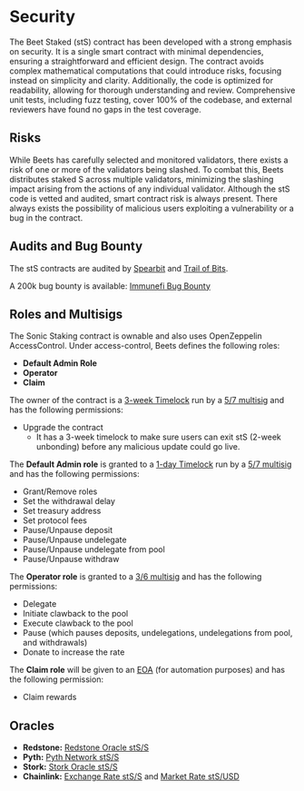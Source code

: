 # Security

The Beet Staked (stS) contract has been developed with a strong emphasis on security. It is a single smart contract with minimal dependencies, ensuring a straightforward and efficient design. The contract avoids complex mathematical computations that could introduce risks, focusing instead on simplicity and clarity. Additionally, the code is optimized for readability, allowing for thorough understanding and review. Comprehensive unit tests, including fuzz testing, cover 100% of the codebase, and external reviewers have found no gaps in the test coverage.

## Risks

While Beets has carefully selected and monitored validators, there exists a risk of one or more of the validators being slashed. To combat this, Beets distributes staked S across multiple validators, minimizing the slashing impact arising from the actions of any individual validator. Although the stS code is vetted and audited, smart contract risk is always present. There always exists the possibility of malicious users exploiting a vulnerability or a bug in the contract.

## Audits and Bug Bounty

The stS contracts are audited by [Spearbit](https://github.com/beethovenxfi/sonic-staking/blob/main/audits/report-cantinacode-sonic-1209.pdf) and [Trail of Bits](https://github.com/beethovenxfi/sonic-staking/blob/main/audits/2025-01-beethovenx-sonicstaking-securityreview.pdf).

A 200k bug bounty is available: [Immunefi Bug Bounty](https://immunefi.com/bug-bounty/beets/information/)

## Roles and Multisigs

The Sonic Staking contract is ownable and also uses OpenZeppelin AccessControl. Under access-control, Beets defines the following roles:

-   **Default Admin Role**
-   **Operator**
-   **Claim**

The owner of the contract is a [3-week Timelock](https://sonicscan.org/address/0xf750f4E0813898C544A4349526206e1165F0E5d0) run by a [5/7 multisig](https://app.safe.global/transactions/queue?safe=sonic:0x7B782A460Def196149f8369BdeC30e3f2F2356EB) and has the following permissions:

-   Upgrade the contract
    -   It has a 3-week timelock to make sure users can exit stS (2-week unbonding) before any malicious update could go live.

The **Default Admin role** is granted to a [1-day Timelock](https://sonicscan.org/address/0xd0f62fbe32a72cd18ab8943b52220a7af6c743f4#code) run by a [5/7 multisig](https://app.safe.global/transactions/queue?safe=sonic:0x6daeb8bb06a7cf3475236c6c567029d333455e38) and has the following permissions:

-   Grant/Remove roles
-   Set the withdrawal delay
-   Set treasury address
-   Set protocol fees
-   Pause/Unpause deposit
-   Pause/Unpause undelegate
-   Pause/Unpause undelegate from pool
-   Pause/Unpause withdraw

The **Operator role** is granted to a [3/6 multisig](https://app.safe.global/transactions/queue?safe=sonic:0x6840Bd91417373Af296cc263e312DfEBcAb494ae) and has the following permissions:

-   Delegate
-   Initiate clawback to the pool
-   Execute clawback to the pool
-   Pause (which pauses deposits, undelegations, undelegations from pool, and withdrawals)
-   Donate to increase the rate

The **Claim role** will be given to an [EOA](https://sonicscan.org/address/0xFaC37371dFAFbfA0937DF84532D1EDED08b21718) (for automation purposes) and has the following permission:

-   Claim rewards

## Oracles

-   **Redstone:** [Redstone Oracle stS/S](https://app.redstone.finance/app/token/stS_FUNDAMENTAL/)
-   **Pyth:** [Pyth Network stS/S](https://docs.pyth.network/price-feeds/sponsored-feeds/evm#sonic-mainnet)
-   **Stork:** [Stork Oracle stS/S](https://docs.stork.network/resources/asset-id-registry)
-   **Chainlink:** [Exchange Rate stS/S](https://sonicscan.org/address/0xf97A2074fCCFDcD2FF567faEbfE235eCF0091c3D#code) and [Market Rate stS/USD](https://sonicscan.org/address/0xdB17996a889706Bd67771dEa59E0Bf9453aF0CE4#code)
